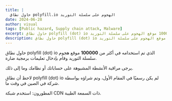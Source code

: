 ```yaml
---
title: |
  حاول نطاق polyfill.io الهجوم على سلسلة التوريد
date: 2024-06-28
author: visual
tags: [Public hazard, Supply chain attack, Malware]
excerpt: حاول نطاق polyfill (dot) io الذي تم استخدامه في أكثر من 100000 موقع الهجوم على سلسلة التوريد.
description: حاول نطاق polyfill (dot) io الذي تم استخدامه في أكثر من 100000 موقع الهجوم على سلسلة التوريد.
---
```



حاول نطاق polyfill (dot) io الذي تم استخدامه في أكثر من **100000** موقع هجوم سلسلة التوريد وقام بإدخال تعليمات برمجية ضارة.

يرجى مراقبة الأنشطة المشبوهة على حساباتك أو نظامك وما إلى ذلك.

لاحظ أن نطاق polyfill (dot) io لم يكن رسميًا في المقام الأول، وتم شراؤه بواسطة شركة في الصين في وقت ما.

المطورون: استخدم شبكة CDN ذات السمعة الطيبة.

<LinkPreview id="https://sansec.io/research/polyfill-supply-chain-attack" />
 
<LinkPreview id="https://github.com/polyfillpolyfill/polyfill-service/issues/2873" />
